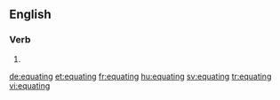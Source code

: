 ==English==

===Verb===
{{head|en}}

# {{present participle of|equate}}

[[de:equating]]
[[et:equating]]
[[fr:equating]]
[[hu:equating]]
[[sv:equating]]
[[tr:equating]]
[[vi:equating]]